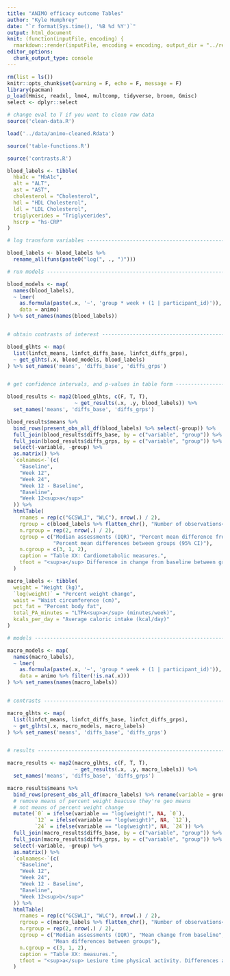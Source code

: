 ```yaml
---
title: "ANIMO efficacy outcome Tables"
author: "Kyle Humphrey"
date: "`r format(Sys.time(), '%B %d %Y')`"
output: html_document
knit: (function(inputFile, encoding) {
  rmarkdown::render(inputFile, encoding = encoding, output_dir = "../results") })
editor_options: 
  chunk_output_type: console
---
```


```r
rm(list = ls())
knitr::opts_chunk$set(warning = F, echo = F, message = F)
library(pacman)
p_load(Hmisc, readxl, lme4, multcomp, tidyverse, broom, Gmisc)
select <- dplyr::select
```

```r
# change eval to T if you want to clean raw data
source('clean-data.R')
```

```r
load('../data/animo-cleaned.Rdata')
```

```r
source('table-functions.R')
```

```r
source('contrasts.R')
```

```r
blood_labels <- tibble(
  hba1c = "HbA1c",
  alt = "ALT",
  ast = "AST",
  cholesterol = "Cholesterol",
  hdl = "HDL Cholesterol",
  ldl = "LDL Cholesterol",
  triglycerides = "Triglycerides",
  hscrp = "hs-CRP"
)

# log transform variables -------------------------------------------------

blood_labels <- blood_labels %>%
  rename_all(funs(paste0("log(", ., ")")))
```

```r
# run models --------------------------------------------------------------

blood_models <- map(
  names(blood_labels),
  ~ lmer(
    as.formula(paste(.x, '~', 'group * week + (1 | participant_id)')),
    data = animo)
) %>% set_names(names(blood_labels))


# obtain contrasts of interest --------------------------------------------

blood_glhts <- map(
  list(linfct_means, linfct_diffs_base, linfct_diffs_grps),
  ~ get_glhts(.x, blood_models, blood_labels)
) %>% set_names('means', 'diffs_base', 'diffs_grps')


# get confidence intervals, and p-values in table form --------------------

blood_results <- map2(blood_glhts, c(F, T, T),
                      ~ get_results(.x, .y, blood_labels)) %>%
  set_names('means', 'diffs_base', 'diffs_grps')
```

```r
blood_results$means %>%
  bind_rows(present_obs_all_df(blood_labels) %>% select(-group)) %>%
  full_join(blood_results$diffs_base, by = c("variable", "group")) %>%
  full_join(blood_results$diffs_grps, by = c("variable", "group")) %>%
  select(-variable, -group) %>%
  as.matrix() %>%
  `colnames<-`(c(
    "Baseline",
    "Week 12",
    "Week 24",
    "Week 12 - Baseline",
    "Baseline",
    "Week 12<sup>a</sup>"
  )) %>%
  htmlTable(
    rnames = rep(c("GCSWLI", "WLC"), nrow(.) / 2),
    rgroup = c(blood_labels %>% flatten_chr(), "Number of observations<sup>b</sup> (% of observations at baseline)") %>% rep(2),
    n.rgroup = rep(2, nrow(.) / 2),
    cgroup = c("Median assessments (IQR)", "Percent mean difference from baseline (95% CI)",
               "Percent mean differences between groups (95% CI)"),
    n.cgroup = c(3, 1, 2),
    caption = "Table XX: Cardiometabolic measures.",
    tfoot = "<sup>a</sup> Difference in change from baseline between groups at week 12\n<sup>b</sup> Actually the rounded down median number of observations, but all were within one observation of the median"
  )
```

```r
macro_labels <- tibble(
  weight = "Weight (kg)",
  `log(weight)` = "Percent weight change",
  waist = "Waist circumference (cm)",
  pct_fat = "Percent body fat",
  total_PA_minutes = "LTPA<sup>a</sup> (minutes/week)",
  kcals_per_day = "Average caloric intake (kcal/day)"
)
```

```r
# models ------------------------------------------------------------------

macro_models <- map(
  names(macro_labels),
  ~ lmer(
    as.formula(paste(.x, '~', 'group * week + (1 | participant_id)')),
    data = animo %>% filter(!is.na(.x)))
) %>% set_names(names(macro_labels))


# contrasts ---------------------------------------------------------------

macro_glhts <- map(
  list(linfct_means, linfct_diffs_base, linfct_diffs_grps),
  ~ get_glhts(.x, macro_models, macro_labels)
) %>% set_names('means', 'diffs_base', 'diffs_grps')


# results -----------------------------------------------------------------

macro_results <- map2(macro_glhts, c(F, T, T),
                      ~ get_results(.x, .y, macro_labels)) %>%
  set_names('means', 'diffs_base', 'diffs_grps')
```

```r
macro_results$means %>%
  bind_rows(present_obs_all_df(macro_labels) %>% rename(variable = group)) %>%
  # remove means of percent weight beacuse they're geo means
  # not means of percent weight change
  mutate(`0` = ifelse(variable == "log(weight)", NA, `0`),
         `12` = ifelse(variable == "log(weight)", NA, `12`),
         `24` = ifelse(variable == "log(weight)", NA, `24`)) %>%
  full_join(macro_results$diffs_base, by = c("variable", "group")) %>%
  full_join(macro_results$diffs_grps, by = c("variable", "group")) %>%
  select(-variable, -group) %>%
  as.matrix() %>%
  `colnames<-`(c(
    "Baseline",
    "Week 12",
    "Week 24",
    "Week 12 - Baseline",
    "Baseline",
    "Week 12<sup>b</sup>"
  )) %>%
  htmlTable(
    rnames = rep(c("GCSWLI", "WLC"), nrow(.) / 2),
    rgroup = c(macro_labels %>% flatten_chr(), "Number of observations<sup>c</sup> (% of observations at baseline)") %>% rep(2),
    n.rgroup = rep(2, nrow(.) / 2),
    cgroup = c("Median assessments (IQR)", "Mean change from baseline",
               "Mean differences between groups"),
    n.cgroup = c(3, 1, 2),
    caption = "Table XX: measures.",
    tfoot = "<sup>a</sup> Lesiure time physical activity. Differences are percent differences.\n<sup>b</sup>Difference in change from baseline between groups at week 12\n<sup>c</sup> Actually the rounded down median number of observations, but all were within one observation of the median"
  )
```
